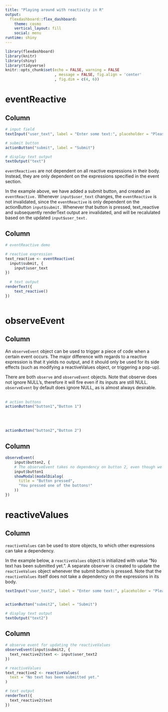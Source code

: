 ```yaml
---
title: "Playing around with reactivity in R"
output:
  flexdashboard::flex_dashboard:
    theme: cosmo
    vertical_layout: fill
    social: menu
runtime: shiny
---
```


```r
library(flexdashboard)
library(knitr)
library(shiny)
library(tidyverse)
knitr::opts_chunk$set(echo = FALSE, warning = FALSE
                      , message = FALSE, fig.align = 'center'
                      , fig.dim = c(4, 6))
```


eventReactive
=====================================
Column {.sidebar}
-----------------------------------------------------------------------

```r
# input field
textInput("user_text", label = "Enter some text:", placeholder = "Please enter some text.")

# submit button
actionButton("submit", label = "Submit")

# display text output
textOutput("text")
```

<!-- reactive, reactiveValue and eventReactive are various kinds of reactive expressions in Shiny. They yield output which can be used as input in other expressions, which will in turn take a dependency on the reactive expression. -->

<!-- observe and observeEvent are similar to reactive expressions. The big difference is that the observers do not yield any output and thus they are only useful for their side effects. -->


```eventReactives``` are not dependent on all reactive expressions in their body. Instead, they are only dependent on the expressions specified in the event section.

In the example above, we have added a submit button, and created an ```eventReactive.``` Whenever ```input$user_text``` changes, the ```eventReactive``` is not invalidated, since the ```eventReactive``` is only dependent on the actionButton ```input$submit.``` Whenever that button is pressed, text_reactive and subsequently renderText output are invalidated, and will be recalulated based on the updated  ```input$user_text.```



Column
-----------------------------------------------------------------------
```r
# eventReactive demo

# reactive expression
text_reactive <- eventReactive( 
  input$submit, {
    input$user_text
})
  
  # text output
renderText({
    text_reactive()
})
  
```


observeEvent
=====================================
Column {.sidebar}
-----------------------------------------------------------------------
An ```observeEvent``` object can be used to trigger a piece of code when a certain event occurs. The major difference with regards to a reactive expression is that it yields no output, and it should only be used for its side effects (such as modifying a reactiveValues object, or triggering a pop-up).

There are both ```observe``` and ```observeEvent``` objects. Note that observe does not ignore NULL's, therefore it will fire even if its inputs are still NULL. ```observeEvent``` by default does ignore NULL, as is almost always desirable.
<br>
<br>
```r
# action buttons
actionButton("button1","Button 1")
```
<br>
<br>
```r
actionButton("button2","Button 2")
```

Column
-----------------------------------------------------------------------

```r
observeEvent(
    input$button2, {
    # The observeEvent takes no dependency on button 2, even though we refer to the input in the following line.
    input$button1  
    showModal(modalDialog(
      title = "Button pressed",
      "You pressed one of the buttons!"
    ))
})
```


reactiveValues
=====================================
Column {.sidebar}
-----------------------------------------------------------------------
```reactiveValues``` can be used to store objects, to which other expressions can take a dependency.

In the example below, a ```reactiveValues``` object is initialized with value "No text has been submitted yet.". A separate observer is created to update the ```reactiveValues``` object whenever the submit button is pressed. Note that the ```reactiveValues``` itself does not take a dependency on the expressions in its body.


```r
textInput("user_text2", label = "Enter some text:", placeholder = "Please enter some text.")


actionButton("submit2", label = "Submit")

# display text output
textOutput("text2")
```


Column
-----------------------------------------------------------------------

```r
# observe event for updating the reactiveValues
observeEvent(input$submit2, {
  text_reactive2$text <- input$user_text2
})

# reactiveValues
text_reactive2 <- reactiveValues(
  text = "No text has been submitted yet."
)

# text output
renderText({
  text_reactive2$text
})
```